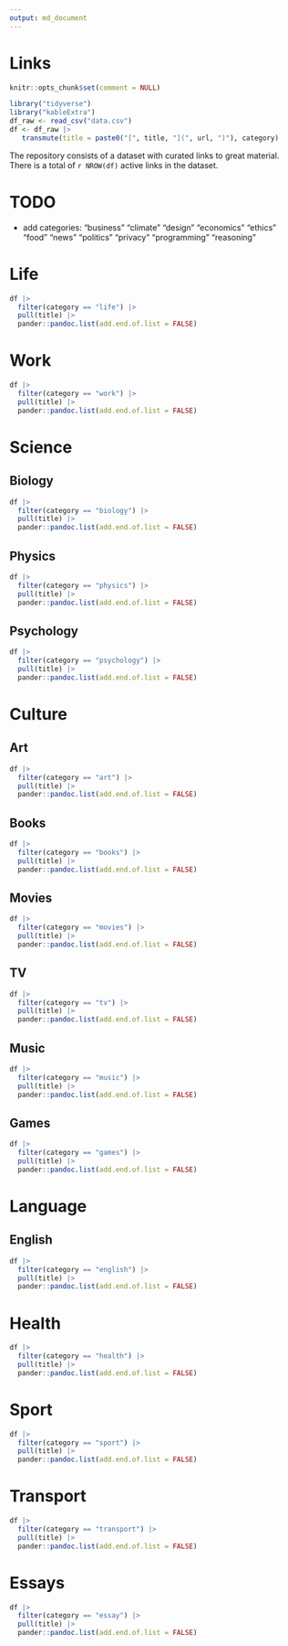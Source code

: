 ```yaml
---
output: md_document
---
```


# Links

```r
knitr::opts_chunk$set(comment = NULL)
```

```r
library("tidyverse")
library("kableExtra")
df_raw <- read_csv("data.csv")
df <- df_raw |> 
   transmute(title = paste0("[", title, "](", url, ")"), category)

```

The repository consists of a dataset with curated links to great material. There is a total of `r NROW(df)` active links in the dataset. 

# TODO

- add categories:  "business" "climate" "design" "economics" "ethics" "food"  "news"  "politics" "privacy" "programming"  "reasoning" 

# Life

```r
df |> 
  filter(category == "life") |> 
  pull(title) |> 
  pander::pandoc.list(add.end.of.list = FALSE)
```


# Work

```r
df |> 
  filter(category == "work") |> 
  pull(title) |> 
  pander::pandoc.list(add.end.of.list = FALSE)
```

# Science

## Biology

```r
df |> 
  filter(category == "biology") |> 
  pull(title) |> 
  pander::pandoc.list(add.end.of.list = FALSE)
```

## Physics

```r
df |> 
  filter(category == "physics") |> 
  pull(title) |> 
  pander::pandoc.list(add.end.of.list = FALSE)
```

## Psychology

```r
df |> 
  filter(category == "psychology") |> 
  pull(title) |> 
  pander::pandoc.list(add.end.of.list = FALSE)
```

# Culture

## Art

```r
df |> 
  filter(category == "art") |> 
  pull(title) |> 
  pander::pandoc.list(add.end.of.list = FALSE)
```

## Books

```r
df |> 
  filter(category == "books") |> 
  pull(title) |> 
  pander::pandoc.list(add.end.of.list = FALSE)
```

## Movies

```r
df |> 
  filter(category == "movies") |> 
  pull(title) |> 
  pander::pandoc.list(add.end.of.list = FALSE)
```

## TV

```r
df |> 
  filter(category == "tv") |> 
  pull(title) |> 
  pander::pandoc.list(add.end.of.list = FALSE)
```

## Music

```r
df |> 
  filter(category == "music") |> 
  pull(title) |> 
  pander::pandoc.list(add.end.of.list = FALSE)
```

## Games

```r
df |> 
  filter(category == "games") |> 
  pull(title) |> 
  pander::pandoc.list(add.end.of.list = FALSE)
```


# Language

## English

```r
df |> 
  filter(category == "english") |> 
  pull(title) |> 
  pander::pandoc.list(add.end.of.list = FALSE)
```

# Health

```r
df |> 
  filter(category == "health") |> 
  pull(title) |> 
  pander::pandoc.list(add.end.of.list = FALSE)
```

# Sport

```r
df |> 
  filter(category == "sport") |> 
  pull(title) |> 
  pander::pandoc.list(add.end.of.list = FALSE)
```

# Transport

```r
df |> 
  filter(category == "transport") |> 
  pull(title) |> 
  pander::pandoc.list(add.end.of.list = FALSE)
```

# Essays

```r
df |> 
  filter(category == "essay") |> 
  pull(title) |> 
  pander::pandoc.list(add.end.of.list = FALSE)
```
